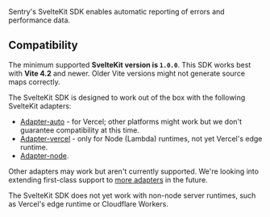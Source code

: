 Sentry's SvelteKit SDK enables automatic reporting of errors and performance data.

## Compatibility

The minimum supported **SvelteKit version is `1.0.0`**. This SDK works best with **Vite 4.2** and newer.
Older Vite versions might not generate source maps correctly.

<Note>

The SvelteKit SDK is designed to work out of the box with the following SvelteKit adapters:

- [Adapter-auto](https://kit.svelte.dev/docs/adapter-auto) - for Vercel; other platforms might work but we don't guarantee compatibility at this time.
- [Adapter-vercel](https://kit.svelte.dev/docs/adapter-vercel) - only for Node (Lambda) runtimes, not yet Vercel's edge runtime.
- [Adapter-node](https://kit.svelte.dev/docs/adapter-node).

Other adapters may work but aren't currently supported.
We're looking into extending first-class support to [more adapters](https://kit.svelte.dev/docs/adapters) in the future.

The SvelteKit SDK does not yet work with non-node server runtimes, such as Vercel's edge runtime or Cloudflare Workers.

</Note>
